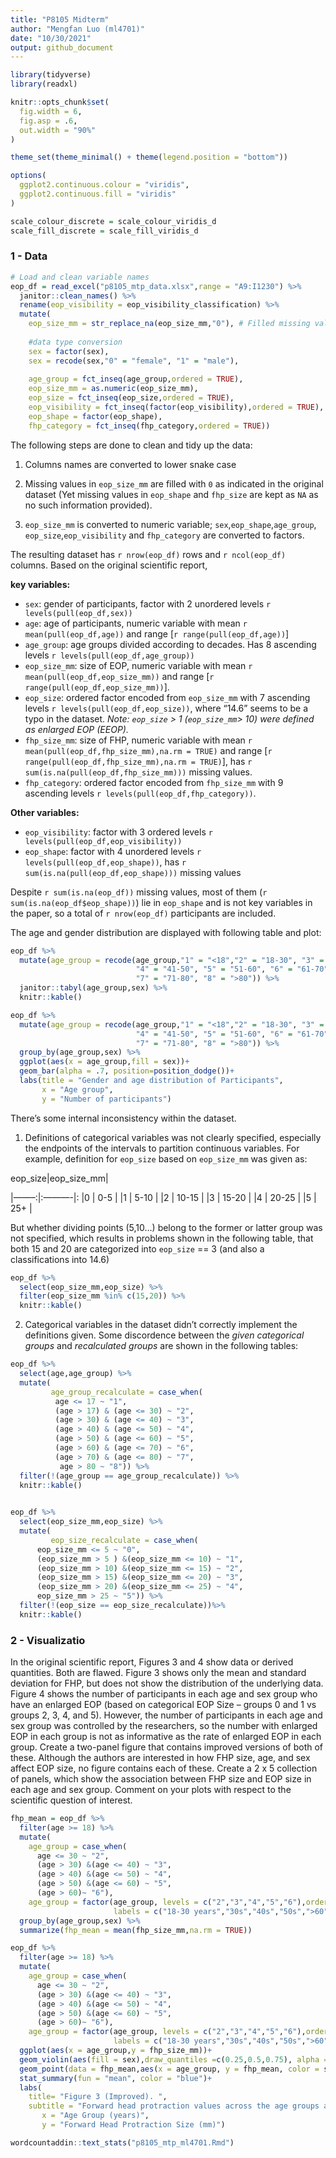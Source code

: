 ```yaml
---
title: "P8105 Midterm"
author: "Mengfan Luo (ml4701)"
date: "10/30/2021"
output: github_document
---
```


```r
library(tidyverse)
library(readxl)

knitr::opts_chunk$set(
  fig.width = 6,
  fig.asp = .6,
  out.width = "90%"
)

theme_set(theme_minimal() + theme(legend.position = "bottom"))

options(
  ggplot2.continuous.colour = "viridis",
  ggplot2.continuous.fill = "viridis"
)

scale_colour_discrete = scale_colour_viridis_d
scale_fill_discrete = scale_fill_viridis_d
```


### 1 - Data

```r
# Load and clean variable names
eop_df = read_excel("p8105_mtp_data.xlsx",range = "A9:I1230") %>% 
  janitor::clean_names() %>% 
  rename(eop_visibility = eop_visibility_classification) %>% 
  mutate(
    eop_size_mm = str_replace_na(eop_size_mm,"0"), # Filled missing values in eop_size
    
    #data type conversion
    sex = factor(sex),
    sex = recode(sex,"0" = "female", "1" = "male"),
    
    age_group = fct_inseq(age_group,ordered = TRUE),
    eop_size_mm = as.numeric(eop_size_mm),
    eop_size = fct_inseq(eop_size,ordered = TRUE),
    eop_visibility = fct_inseq(factor(eop_visibility),ordered = TRUE),
    eop_shape = factor(eop_shape),
    fhp_category = fct_inseq(fhp_category,ordered = TRUE))

```


The following steps are done to clean and tidy up the data:

1. Columns names are converted to lower snake case

2. Missing values in `eop_size_mm` are filled with `0` as indicated in the original dataset (Yet missing values in `eop_shape` and `fhp_size` are kept as `NA` as no such information provided).

3. `eop_size_mm` is converted to numeric variable; `sex`,`eop_shape`,`age_group`, `eop_size`,`eop_visibility` and `fhp_category` are converted to factors.

The resulting dataset has `r nrow(eop_df)` rows and `r ncol(eop_df)` columns. Based on the original scientific report,

**key variables:**

* `sex`: gender of participants, factor with 2 unordered levels `r levels(pull(eop_df,sex))`
* `age`: age of participants, numeric variable with mean `r mean(pull(eop_df,age))` and range [`r range(pull(eop_df,age))`]
* `age_group`: age groups divided according to decades. Has 8 ascending levels `r levels(pull(eop_df,age_group))`
* `eop_size_mm`: size of EOP, numeric variable with mean `r mean(pull(eop_df,eop_size_mm))` and range [`r range(pull(eop_df,eop_size_mm))`]. 
* `eop_size`: ordered factor encoded from `eop_size_mm` with 7 ascending levels `r levels(pull(eop_df,eop_size))`, where "14.6" seems to be a typo in the dataset. 
*Note: `eop_size` > 1 (`eop_size_mm`> 10) were defined as enlarged EOP (EEOP).*
* `fhp_size_mm`: size of FHP, numeric variable with mean `r mean(pull(eop_df,fhp_size_mm),na.rm = TRUE)` and range [`r range(pull(eop_df,fhp_size_mm),na.rm = TRUE)`], has `r sum(is.na(pull(eop_df,fhp_size_mm)))` missing values. 
* `fhp_category`: ordered factor encoded from `fhp_size_mm` with 9 ascending levels `r levels(pull(eop_df,fhp_category))`. 

**Other variables:**

* `eop_visibility`: factor with 3 ordered levels `r levels(pull(eop_df,eop_visibility))`
* `eop_shape`:  factor with 4 unordered levels `r levels(pull(eop_df,eop_shape))`, has `r sum(is.na(pull(eop_df,eop_shape)))` missing values

Despite `r sum(is.na(eop_df))` missing values, most of them (`r sum(is.na(eop_df$eop_shape))`) lie in `eop_shape` and is not key variables in the paper, so a total of `r nrow(eop_df)` participants are included.

The age and gender distribution are displayed with following table and plot:

```r
eop_df %>% 
  mutate(age_group = recode(age_group,"1" = "<18","2" = "18-30", "3" = "31-40",
                            "4" = "41-50", "5" = "51-60", "6" = "61-70", 
                            "7" = "71-80", "8" = ">80")) %>% 
  janitor::tabyl(age_group,sex) %>% 
  knitr::kable()

eop_df %>%
  mutate(age_group = recode(age_group,"1" = "<18","2" = "18-30", "3" = "31-40",
                            "4" = "41-50", "5" = "51-60", "6" = "61-70", 
                            "7" = "71-80", "8" = ">80")) %>% 
  group_by(age_group,sex) %>% 
  ggplot(aes(x = age_group,fill = sex))+
  geom_bar(alpha = .7, position=position_dodge())+
  labs(title = "Gender and age distribution of Participants",
       x = "Age group",
       y = "Number of participants")
```


There's some internal inconsistency within the dataset. 

1. Definitions of categorical variables was not clearly specified, especially the endpoints of the intervals to partition continuous variables. For example, definition for `eop_size` based on `eop_size_mm` was given as:

| eop_size|eop_size_mm|
|--------:|:----------|:
|0        | 0-5       |
|1        | 5-10      |
|2        | 10-15     |
|3        | 15-20     |
|4        | 20-25     |
|5        | 25+       |

But whether dividing points (5,10...) belong to the former or latter group was not specified, which results in problems shown in the following table, that both 15 and 20 are categorized into `eop_size` == 3 (and also a classifications into 14.6)


```r
eop_df %>% 
  select(eop_size_mm,eop_size) %>%
  filter(eop_size_mm %in% c(15,20)) %>% 
  knitr::kable()
```


2. Categorical variables in the dataset didn't correctly implement the definitions given. Some discordence between the *given categorical groups* and *recalculated groups* are shown in the following tables:

```r
eop_df %>% 
  select(age,age_group) %>%
  mutate(
         age_group_recalculate = case_when(
          age <= 17 ~ "1",
          (age > 17) & (age <= 30) ~ "2",
          (age > 30) & (age <= 40) ~ "3",
          (age > 40) & (age <= 50) ~ "4",
          (age > 50) & (age <= 60) ~ "5",
          (age > 60) & (age <= 70) ~ "6",
          (age > 70) & (age <= 80) ~ "7",
           age > 80 ~ "8")) %>% 
  filter(!(age_group == age_group_recalculate)) %>% 
  knitr::kable()
  

eop_df %>% 
  select(eop_size_mm,eop_size) %>%
  mutate(
         eop_size_recalculate = case_when(
      eop_size_mm <= 5 ~ "0",
      (eop_size_mm > 5 ) &(eop_size_mm <= 10) ~ "1",
      (eop_size_mm > 10) &(eop_size_mm <= 15) ~ "2",
      (eop_size_mm > 15) &(eop_size_mm <= 20) ~ "3",
      (eop_size_mm > 20) &(eop_size_mm <= 25) ~ "4",
      eop_size_mm > 25 ~ "5")) %>% 
  filter(!(eop_size == eop_size_recalculate))%>% 
  knitr::kable()

```


### 2 - Visualizatio

In the original scientific report, Figures 3 and 4 show data or derived quantities. Both are flawed. Figure 3 shows only the mean and standard deviation for FHP, but does not show the distribution of the underlying data. Figure 4 shows the number of participants in each age and sex group who have an enlarged EOP (based on categorical EOP Size – groups 0 and 1 vs groups 2, 3, 4, and 5). However, the number of participants in each age and sex group was controlled by the researchers, so the number with enlarged EOP in each group is not as informative as the rate of enlarged EOP in each group. Create a two-panel figure that contains improved versions of both of these.
Although the authors are interested in how FHP size, age, and sex affect EOP size, no figure contains each of these. Create a 2 x 5 collection of panels, which show the association between FHP size and EOP size in each age and sex group.
Comment on your plots with respect to the scientific question of interest.


```r
fhp_mean = eop_df %>% 
  filter(age >= 18) %>% 
  mutate(
    age_group = case_when(
      age <= 30 ~ "2",
      (age > 30) &(age <= 40) ~ "3",
      (age > 40) &(age <= 50) ~ "4",
      (age > 50) &(age <= 60) ~ "5",
      (age > 60)~ "6"),
    age_group = factor(age_group, levels = c("2","3","4","5","6"),ordered = TRUE, 
                       labels = c("18-30 years","30s","40s","50s",">60"))) %>% 
  group_by(age_group,sex) %>% 
  summarize(fhp_mean = mean(fhp_size_mm,na.rm = TRUE))

eop_df %>% 
  filter(age >= 18) %>% 
  mutate(
    age_group = case_when(
      age <= 30 ~ "2",
      (age > 30) &(age <= 40) ~ "3",
      (age > 40) &(age <= 50) ~ "4",
      (age > 50) &(age <= 60) ~ "5",
      (age > 60)~ "6"),
    age_group = factor(age_group, levels = c("2","3","4","5","6"),ordered = TRUE, 
                       labels = c("18-30 years","30s","40s","50s",">60"))) %>% 
  ggplot(aes(x = age_group,y = fhp_size_mm))+
  geom_violin(aes(fill = sex),draw_quantiles =c(0.25,0.5,0.75), alpha = .5)+
  geom_point(data = fhp_mean,aes(x = age_group, y = fhp_mean, color = sex))+
  stat_summary(fun = "mean", color = "blue")+
  labs(
    title= "Figure 3 (Improved). ",
    subtitle = "Forward head protraction values across the age groups and sexes.",
       x = "Age Group (years)",
       y = "Forward Head Protraction Size (mm)")
```






```r
wordcountaddin::text_stats("p8105_mtp_ml4701.Rmd")
```

































